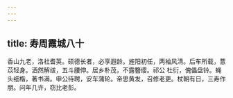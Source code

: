 ```yaml
---
---
---
```

title: 寿周霞城八十
---







香山九老，洛社耆英。硕德长者，必享遐龄。旌阳初任，两袖风清。后车所载，薏苡轻身。洒然解绂，五斗腰伸。居乡朴茂，不露簪缨。祁公 杜衍，傀儡盘铃。蝇头细楷，著书满。申公待聘，安车蒲轮。帝思黄发，召修老更。杖朝有日，三寿作朋。问年几许，窃比老彭。